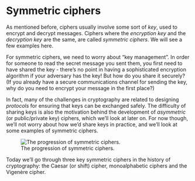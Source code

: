 # Symmetric ciphers

As mentioned before, ciphers usually involve some sort of *key*, used to encrypt and decrypt messages.   Ciphers where the *encryption key* and the *decryption key* are the same, are called *symmetric ciphers*.   We will see a few examples here.

For symmetric ciphers, we need to worry about "key management".  In order for someone to read the secret message you sent them, you first need to have shared the key - there's no point in having a sophisticated encryption algorithm if your adversary has the key! But how do you share it securely?  (If you already have a secure communications channel for sending the key, why do you need to encrypt your message in the first place?)

In fact, many of the challenges in cryptography are related to designing *protocols* for ensuring that keys can be exchanged safely.  The difficulty of sharing keys is also the motivation behind the development of *asymmetric* (or public/private key) ciphers, which we'll look at later on.   For now though, we'll not worry about how we'd share keys in practice, and we'll look at some examples of symmetric ciphers.

![The progression of symmetric ciphers.](images/cipher_trafficlight.png)

Today we'll go through three key symmetric ciphers in the history of cryptography: the Caesar (or shift) cipher, monoalphabetic ciphers and the Vigenère cipher.
